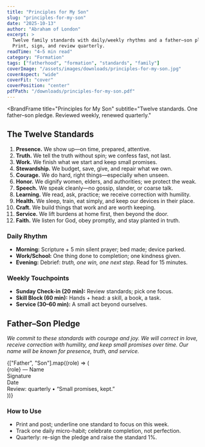 ```yaml
---
title: "Principles for My Son"
slug: "principles-for-my-son"
date: "2025-10-13"
author: "Abraham of London"
excerpt: >
  Twelve family standards with daily/weekly rhythms and a father–son pledge.
  Print, sign, and review quarterly.
readTime: "4–5 min read"
category: "Formation"
tags: ["fatherhood", "formation", "standards", "family"]
coverImage: "/assets/images/downloads/principles-for-my-son.jpg"
coverAspect: "wide"
coverFit: "cover"
coverPosition: "center"
pdfPath: "/downloads/principles-for-my-son.pdf"
---
```


<BrandFrame
  title="Principles for My Son"
  subtitle="Twelve standards. One father–son pledge. Reviewed weekly, renewed quarterly."
>
  <h2>The Twelve Standards</h2>
  <ol>
    <li><strong>Presence.</strong> We show up—on time, prepared, attentive.</li>
    <li><strong>Truth.</strong> We tell the truth without spin; we confess fast, not last.</li>
    <li><strong>Work.</strong> We finish what we start and keep small promises.</li>
    <li><strong>Stewardship.</strong> We budget, save, give, and repair what we own.</li>
    <li><strong>Courage.</strong> We do hard, right things—especially when unseen.</li>
    <li><strong>Honor.</strong> We dignify women, elders, and authorities; we protect the weak.</li>
    <li><strong>Speech.</strong> We speak cleanly—no gossip, slander, or coarse talk.</li>
    <li><strong>Learning.</strong> We read, ask, practice; we receive correction with humility.</li>
    <li><strong>Health.</strong> We sleep, train, eat simply, and keep our devices in their place.</li>
    <li><strong>Craft.</strong> We build things that work and are worth keeping.</li>
    <li><strong>Service.</strong> We lift burdens at home first, then beyond the door.</li>
    <li><strong>Faith.</strong> We listen for God, obey promptly, and stay planted in truth.</li>
  </ol>

  <h3>Daily Rhythm</h3>
  <ul>
    <li><strong>Morning:</strong> Scripture + 5 min silent prayer; bed made; device parked.</li>
    <li><strong>Work/School:</strong> One thing done to completion; one kindness given.</li>
    <li><strong>Evening:</strong> Debrief: <em>truth, one win, one next step</em>. Read for 15 minutes.</li>
  </ul>

  <h3>Weekly Touchpoints</h3>
  <ul>
    <li><strong>Sunday Check-in (20 min):</strong> Review standards; pick one focus.</li>
    <li><strong>Skill Block (60 min):</strong> Hands + head: a skill, a book, a task.</li>
    <li><strong>Service (30–60 min):</strong> A small act beyond ourselves.</li>
  </ul>

  <h2 className="mt-8">Father–Son Pledge</h2>
  <p>
    <em>
      We commit to these standards with courage and joy. We will correct in love, receive correction with humility,
      and keep small promises over time. Our name will be known for presence, truth, and service.
    </em>
  </p>

  <div className="not-prose mt-8 grid grid-cols-1 gap-6 sm:grid-cols-2">
    {["Father", "Son"].map((role) => (
      <div key={role} className="rounded-xl border border-lightGrey/90 p-4">
        <div className="mb-4 border-b border-lightGrey pb-4">
          <div className="h-6" />
          <span className="text-xs text-[color:var(--color-on-secondary)/0.6]">{role} — Name</span>
        </div>
        <div className="mb-4 border-b border-lightGrey pb-4">
          <div className="h-6" />
          <span className="text-xs text-[color:var(--color-on-secondary)/0.6]">Signature</span>
        </div>
        <div className="border-b border-lightGrey pb-4">
          <div className="h-6" />
          <span className="text-xs text-[color:var(--color-on-secondary)/0.6]">Date</span>
        </div>
        <div className="mt-4 text-[11.5px] text-[color:var(--color-on-secondary)/0.6]">
          Review: quarterly • “Small promises, kept.”
        </div>
      </div>
    ))}
  </div>

  <h3 className="mt-10">How to Use</h3>
  <ul>
    <li>Print and post; underline one standard to focus on this week.</li>
    <li>Track one daily micro-habit; celebrate completion, not perfection.</li>
    <li>Quarterly: re-sign the pledge and raise the standard 1%.</li>
  </ul>
</BrandFrame>
